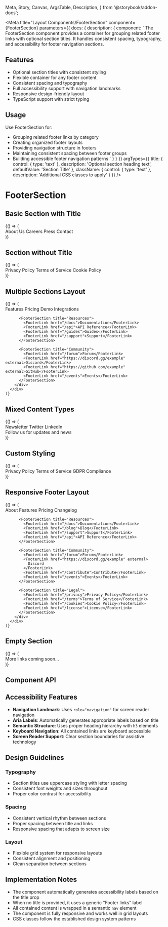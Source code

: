   Meta,
  Story,
  Canvas,
  ArgsTable,
  Description,
} from '@storybook/addon-docs';

<Meta
  title="Layout Components/FooterSection"
  component={FooterSection}
  parameters={{
    docs: {
      description: {
        component: `
The FooterSection component provides a container for grouping related footer links with optional section titles.
It handles consistent spacing, typography, and accessibility for footer navigation sections.

## Features

- Optional section titles with consistent styling
- Flexible container for any footer content
- Consistent spacing and typography
- Full accessibility support with navigation landmarks
- Responsive design-friendly layout
- TypeScript support with strict typing

## Usage

Use FooterSection for:

- Grouping related footer links by category
- Creating organized footer layouts
- Providing navigation structure in footers
- Maintaining consistent spacing between footer groups
- Building accessible footer navigation patterns
  `
  }
  }
  }}
  argTypes={{
      title: {
        control: { type: 'text' },
        description: 'Optional section heading text',
        defaultValue: 'Section Title'
      },
      className: {
        control: { type: 'text' },
        description: 'Additional CSS classes to apply'
      }
    }}
  />

# FooterSection

<Description of={FooterSection} />

## Basic Section with Title

<Canvas>
  <Story name="With Title">
    {() => (
      <div className="bg-background max-w-sm rounded border p-6">
        <FooterSection title="Company">
          <FooterLink href="/about">About Us</FooterLink>
          <FooterLink href="/careers">Careers</FooterLink>
          <FooterLink href="/press">Press</FooterLink>
          <FooterLink href="/contact">Contact</FooterLink>
        </FooterSection>
      </div>
    )}
  </Story>
</Canvas>

## Section without Title

<Canvas>
  <Story name="Without Title">
    {() => (
      <div className="bg-background max-w-sm rounded border p-6">
        <FooterSection>
          <FooterLink href="/privacy">Privacy Policy</FooterLink>
          <FooterLink href="/terms">Terms of Service</FooterLink>
          <FooterLink href="/cookies">Cookie Policy</FooterLink>
        </FooterSection>
      </div>
    )}
  </Story>
</Canvas>

## Multiple Sections Layout

<Canvas>
  <Story name="Multiple Sections">
    {() => (
      <div className="p-6 bg-background border rounded">
        <div className="grid grid-cols-1 md:grid-cols-3 gap-8">
          <FooterSection title="Product">
            <FooterLink href="/features">Features</FooterLink>
            <FooterLink href="/pricing">Pricing</FooterLink>
            <FooterLink href="/demo">Demo</FooterLink>
            <FooterLink href="/integrations">Integrations</FooterLink>
          </FooterSection>

          <FooterSection title="Resources">
            <FooterLink href="/docs">Documentation</FooterLink>
            <FooterLink href="/api">API Reference</FooterLink>
            <FooterLink href="/guides">Guides</FooterLink>
            <FooterLink href="/support">Support</FooterLink>
          </FooterSection>

          <FooterSection title="Community">
            <FooterLink href="/forum">Forum</FooterLink>
            <FooterLink href="https://discord.gg/example" external>Discord</FooterLink>
            <FooterLink href="https://github.com/example" external>GitHub</FooterLink>
            <FooterLink href="/events">Events</FooterLink>
          </FooterSection>
        </div>
      </div>
    )}

  </Story>
</Canvas>

## Mixed Content Types

<Canvas>
  <Story name="Mixed Content">
    {() => (
      <div className="bg-background max-w-sm rounded border p-6">
        <FooterSection title="Connect">
          <FooterLink href="/newsletter">Newsletter</FooterLink>
          <FooterLink href="https://twitter.com/example" external>
            Twitter
          </FooterLink>
          <FooterLink href="https://linkedin.com/company/example" external>
            LinkedIn
          </FooterLink>
          <div className="text-muted-foreground text-sm">
            Follow us for updates and news
          </div>
        </FooterSection>
      </div>
    )}
  </Story>
</Canvas>

## Custom Styling

<Canvas>
  <Story name="Custom Style">
    {() => (
      <div className="bg-background max-w-sm rounded border p-6">
        <FooterSection title="Legal" className="border-primary border-l-2 pl-4">
          <FooterLink href="/privacy" className="text-xs">
            Privacy Policy
          </FooterLink>
          <FooterLink href="/terms" className="text-xs">
            Terms of Service
          </FooterLink>
          <FooterLink href="/gdpr" className="text-xs">
            GDPR Compliance
          </FooterLink>
        </FooterSection>
      </div>
    )}
  </Story>
</Canvas>

## Responsive Footer Layout

<Canvas>
  <Story name="Responsive Layout">
    {() => (
      <div className="p-6 bg-background border rounded">
        <div className="grid grid-cols-1 sm:grid-cols-2 lg:grid-cols-4 gap-6">
          <FooterSection title="Product">
            <FooterLink href="/about">About</FooterLink>
            <FooterLink href="/features">Features</FooterLink>
            <FooterLink href="/pricing">Pricing</FooterLink>
            <FooterLink href="/changelog">Changelog</FooterLink>
          </FooterSection>

          <FooterSection title="Resources">
            <FooterLink href="/docs">Documentation</FooterLink>
            <FooterLink href="/blog">Blog</FooterLink>
            <FooterLink href="/support">Support</FooterLink>
            <FooterLink href="/api">API Reference</FooterLink>
          </FooterSection>

          <FooterSection title="Community">
            <FooterLink href="/forum">Forum</FooterLink>
            <FooterLink href="https://discord.gg/example" external>
              Discord
            </FooterLink>
            <FooterLink href="/contribute">Contribute</FooterLink>
            <FooterLink href="/events">Events</FooterLink>
          </FooterSection>

          <FooterSection title="Legal">
            <FooterLink href="/privacy">Privacy Policy</FooterLink>
            <FooterLink href="/terms">Terms of Service</FooterLink>
            <FooterLink href="/cookies">Cookie Policy</FooterLink>
            <FooterLink href="/license">License</FooterLink>
          </FooterSection>
        </div>
      </div>
    )}

  </Story>
</Canvas>

## Empty Section

<Canvas>
  <Story name="Empty Section">
    {() => (
      <div className="bg-background max-w-sm rounded border p-6">
        <FooterSection title="Coming Soon">
          <div className="text-muted-foreground text-sm">
            More links coming soon...
          </div>
        </FooterSection>
      </div>
    )}
  </Story>
</Canvas>

## Component API

<ArgsTable of={FooterSection} />

## Accessibility Features

- **Navigation Landmark**: Uses `role="navigation"` for screen reader navigation
- **Aria Labels**: Automatically generates appropriate labels based on title
- **Semantic Structure**: Uses proper heading hierarchy with `h3` elements
- **Keyboard Navigation**: All contained links are keyboard accessible
- **Screen Reader Support**: Clear section boundaries for assistive technology

## Design Guidelines

### Typography

- Section titles use uppercase styling with letter spacing
- Consistent font weights and sizes throughout
- Proper color contrast for accessibility

### Spacing

- Consistent vertical rhythm between sections
- Proper spacing between title and links
- Responsive spacing that adapts to screen size

### Layout

- Flexible grid system for responsive layouts
- Consistent alignment and positioning
- Clean separation between sections

## Implementation Notes

- The component automatically generates accessibility labels based on the title prop
- When no title is provided, it uses a generic "Footer links" label
- All contained content is wrapped in a semantic `nav` element
- The component is fully responsive and works well in grid layouts
- CSS classes follow the established design system patterns
